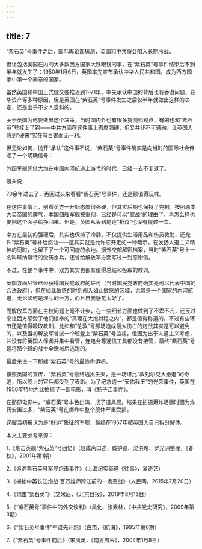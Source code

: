 ```yaml
---
---
---
```

title: 7
---



“紫石英”号事件之后，国际舆论都猜测，英国和中共将会陷入长期冷战。

但让包括美国在内的大多数西方国家大跌眼镜的事，在“紫石英”号事件结束后不到半年就发生了：1950年1月6日，英国率先宣布承认中华人民共和国，成为西方国家中第一个表态的国家。

虽然英国和中国正式建交要推迟到1971年，率先承认中国的背后也有香港问题、在华资产等多种原因，但是英国在“紫石英”号事件发生之后仅半年就做出这样的决定，还是出乎不少人意料的。

关于英国为何要做出这个决策，当时国内外也有很多猜测和观点，有的也和“紫石英”号挂上了钩——中共方面在这件事上态度强硬，但又并非不可通融，让英国人感到“硬来”实在有百害而无一利。

但无论如何，抛开“承认”这件事不说，“紫石英”号事件确实是向当时的国际社会传递了一个明确信号：

外国军舰凭借大炮在中国内河航道上游弋的时代，已经一去不复返了。

馒头说

70余年过去了，再回过头来看看“紫石英”号事件，还是颇值得玩味。

在这件事情上，别看英方一开始态度很强硬，但其实后期也保持了克制。按照原本大英帝国的脾气，本国四艘军舰被重创，已经是可以“宣战”的理由了，再怎么样也要把这个面子给挣回来。但是，英国从头到尾连“抗议”也没有提过一次。

中方在最初的强硬后，其实也保持了冷静。不仅提供生活用品和伤员救助，还允许“紫石英”号补给燃油——这其实就是允许它开走的一种暗示。在发扬人道主义精神的同时，也留下了一个可回旋的余地。据外交部解密档案，当时“紫石英”号上一名叫班纳斯特的受伤水兵，还曾给解放军方面写过一封感谢信。

不过，在整个事件中，双方其实也都有值得总结和吸取的教训。

英国方面尽管已经获得国民党政府的许可（当时国民党政府确实是可以代表中国的合法政府），但在如此敏感的时刻闯入如此敏感的区域，尤其是一个国家的内河航道，无论如何是理亏的一方，而且自我感觉太好了。

而解放军方面在主权问题上毫不让步，在一些细节方面也做到了不卑不亢，还反过来让西方感受了他们信奉的“真理在大炮射程之内”，都是值得称道的。不过有些环节还是值得吸取教训，比如和“伦敦”号那场造成最大伤亡的炮战其实是可以避免的，以及当初解放军曾派一个班登上“紫石英”号监视，但因为出于人道主义考虑，并没有将英国人俘虏并集中看管，连电台等通信工具都没有接管，最终“紫石英”号是将那个班的战士全缴械后逃跑的。

最后来说一下那艘“紫石英”号的最终命运吧。

按照英国的宣传，“紫石英”号最终逃出生天，是一场堪比“敦刻尔克大撤退”的奇迹，所以舰上的官兵都受到了表彰。为了纪念这一“天佑我王”的光荣事件，英国在1956年特地为此拍摄了一部电影，叫《扬子江事件》。

在那部电影中，“紫石英”号本色出演，成了道具舰。结果在拍摄爆炸场面时因为炸药安置过多，“紫石英”号在爆炸中整个舰体严重受损。

这艘当初被认为是“好运”象征的军舰，最终在1957年被英国人自己拆分解体。

本文主要参考来源：

1.《炮击英舰“紫石英”号回忆》（赵成斋口述，臧护德、沈洪玲、罗光洲整理，《春秋》，2001年第1期）

2.《追溯紫石英号军舰炮击事件》（上海纪实频道《往事》，爱奇艺）

3.《揭秘中英长江炮战 百万雄师跨江前的一场恶战》（人民网，2015年7月20日）

4.《炮击“紫石英”》（艾米尼，《北京日报》，2019年8月13日）

5.《“紫石英号”事件中的外交谈判》（吴化、张素林，《中共党史研究》，2009年第3期）

6.《“紫石英号事件”中谁先开炮》（白杰，《航海》，1995年第6期）

7.《“紫石英”号事件前后》（宋凤英，《南方周末》，2004年1月8日）
